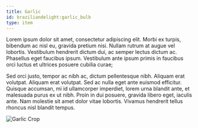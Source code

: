 ```yaml
---
title: Garlic
id: braziliandelight:garlic_bulb
type: item
---
```


Lorem ipsum dolor sit amet, consectetur adipiscing elit. Morbi ex turpis, bibendum ac nisl eu, gravida pretium nisi.
Nullam rutrum at augue vel lobortis. Vestibulum hendrerit dictum dui, ac semper lectus dictum ac. Phasellus eget
faucibus ipsum. Vestibulum ante ipsum primis in faucibus orci luctus et ultrices posuere cubilia curae;

Sed orci justo, tempor ac nibh ac, dictum pellentesque nibh. Aliquam erat volutpat. Aliquam erat volutpat.
Sed ac nulla eget ante euismod efficitur. Quisque accumsan, mi id ullamcorper imperdiet, lorem urna blandit ante, et
malesuada purus ex ut nibh. Proin in dui posuere, gravida libero eget, iaculis ante. Nam molestie sit amet dolor
vitae lobortis. Vivamus hendrerit tellus rhoncus nisl blandit tempus.

<img src="https://file.notion.so/f/f/7a132b8b-fabb-462d-b4d9-5d4f8b95d059/8e29a122-86c6-4c39-a1d2-00e1a7c0ede6/garlic_crop.png?table=block&id=222b164a-09b4-4a40-bc27-c8e030c75457&spaceId=7a132b8b-fabb-462d-b4d9-5d4f8b95d059&expirationTimestamp=1740096000000&signature=fS7u_bCWGOQzN8j0JK6OC3Ns_SrVSwWQcntXtGdRamE&downloadName=garlic_crop.png"
alt="Garlic Crop"/>